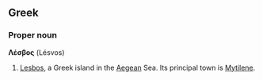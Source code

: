 ==Greek==
===Proper noun===
'''Λέσβος''' (Lésvos)

# [[Lesbos]], a Greek island in the [[Aegean]] Sea. Its principal town is [[Mytilene]].